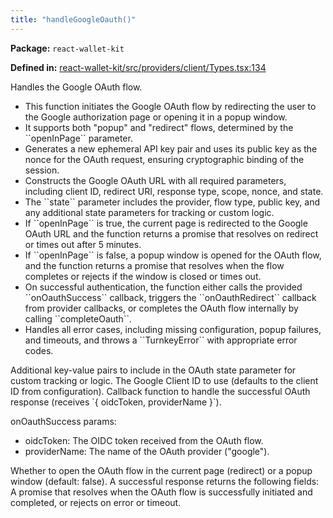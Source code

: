 ```yaml
---
title: "handleGoogleOauth()"
---
```



<p><strong>Package:</strong> <code>react-wallet-kit</code></p>

<p><strong>Defined in:</strong> <a href="https://github.com/tkhq/sdk/blob/main/packages/react-wallet-kit/src/providers/client/Types.tsx#L134">react-wallet-kit/src/providers/client/Types.tsx:134</a></p>

<H3Bordered text="Overview" />

Handles the Google OAuth flow.

<ul>
  <li>This function initiates the Google OAuth flow by redirecting the user to the Google authorization page or opening it in a popup window.</li>
  <li>It supports both "popup" and "redirect" flows, determined by the ``openInPage`` parameter.</li>
  <li>Generates a new ephemeral API key pair and uses its public key as the nonce for the OAuth request, ensuring cryptographic binding of the session.</li>
  <li>Constructs the Google OAuth URL with all required parameters, including client ID, redirect URI, response type, scope, nonce, and state.</li>
  <li>The ``state`` parameter includes the provider, flow type, public key, and any additional state parameters for tracking or custom logic.</li>
  <li>If ``openInPage`` is true, the current page is redirected to the Google OAuth URL and the function returns a promise that resolves on redirect or times out after 5 minutes.</li>
  <li>If ``openInPage`` is false, a popup window is opened for the OAuth flow, and the function returns a promise that resolves when the flow completes or rejects if the window is closed or times out.</li>
  <li>On successful authentication, the function either calls the provided ``onOauthSuccess`` callback, triggers the ``onOauthRedirect`` callback from provider callbacks, or completes the OAuth flow internally by calling ``completeOauth``.</li>
  <li>Handles all error cases, including missing configuration, popup failures, and timeouts, and throws a ``TurnkeyError`` with appropriate error codes.</li>
</ul>

<H3Bordered text="Parameters" />

<ParamField body="params" type='object' required={false} path="params" >
  <Expandable title="params details">
    <NestedParam parentKey="params" childKey="additionalState" type='Record&lt;string, string&gt;' required={false}>
Additional key-value pairs to include in the OAuth state parameter for custom tracking or logic.
</NestedParam>
    <NestedParam parentKey="params" childKey="clientId" type='string' required={false}>
The Google Client ID to use (defaults to the client ID from configuration).
</NestedParam>
    <NestedParam parentKey="params" childKey="onOauthSuccess" type='object' required={false}>
Callback function to handle the successful OAuth response (receives `{ oidcToken, providerName }`).

onOauthSuccess params:
- oidcToken: The OIDC token received from the OAuth flow.
- providerName: The name of the OAuth provider ("google").
</NestedParam>
    <NestedParam parentKey="params" childKey="openInPage" type='boolean' required={false}>
Whether to open the OAuth flow in the current page (redirect) or a popup window (default: false).
</NestedParam>
  </Expandable>
</ParamField>

<H3Bordered text="Response" />
A successful response returns the following fields:

<ResponseField name="returns" type="void" required={true}>
  A promise that resolves when the OAuth flow is successfully initiated and completed, or rejects on error or timeout.
</ResponseField>
